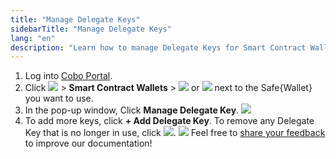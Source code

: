 ```yaml
---
title: "Manage Delegate Keys"
sidebarTitle: "Manage Delegate Keys"
lang: "en"
description: "Learn how to manage Delegate Keys for Smart Contract Wallets, enhancing transaction security and control."
---
```


1. Log into [Cobo Portal](https://portal.cobo.com/login).
2. Click <img src="/en/images/smart-contract-wallet/button_wallet.svg" className="icon"></img> > **Smart Contract Wallets** > <img src="/en/images/smart-contract-wallet/button_green.svg" className="icon"></img> or <img src="/en/images/smart-contract-wallet/button_grey.svg" className="icon"></img> next to the Safe&#123;Wallet&#125; you want to use.
3. In the pop-up window, Click **Manage Delegate Key**.
<img src="/en/images/smart-contract-wallet/6.png" className="screenshot_modal"></img>
4. To add more keys, click **+ Add Delegate Key**. To remove any Delegate Key that is no longer in use, click <img src="/en/images/smart-contract-wallet/button_delete.svg" className="icon"></img>.
<img src="/en/images/smart-contract-wallet/7.png" className="screenshot_modal"></img>
<Tip>Feel free to [share your feedback](https://forms.zohopublic.com/cobo/form/DocumentFeedbackForm/formperma/QvLOhxJv1_JMsJ-1dleZ8Itb_7rzN-LtgvsDdxosoVI?referrername=manuals) to improve our documentation!</Tip>